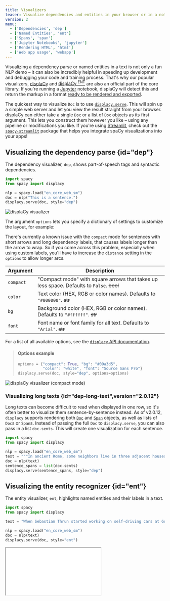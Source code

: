```yaml
---
title: Visualizers
teaser: Visualize dependencies and entities in your browser or in a notebook
version: 2
menu:
  - ['Dependencies', 'dep']
  - ['Named Entities', 'ent']
  - ['Spans', 'span']
  - ['Jupyter Notebooks', 'jupyter']
  - ['Rendering HTML', 'html']
  - ['Web app usage', 'webapp']
---
```


Visualizing a dependency parse or named entities in a text is not only a fun NLP
demo – it can also be incredibly helpful in speeding up development and
debugging your code and training process. That's why our popular visualizers,
[displaCy](https://explosion.ai/demos/displacy) and
[displaCy <sup>ENT</sup>](https://explosion.ai/demos/displacy-ent) are also an
official part of the core library. If you're running a
[Jupyter](https://jupyter.org) notebook, displaCy will detect this and return
the markup in a format [ready to be rendered and exported](#jupyter).

The quickest way to visualize `Doc` is to use
[`displacy.serve`](/api/top-level#displacy.serve). This will spin up a simple
web server and let you view the result straight from your browser. displaCy can
either take a single `Doc` or a list of `Doc` objects as its first argument.
This lets you construct them however you like – using any pipeline or
modifications you like. If you're using [Streamlit](https://streamlit.io), check
out the [`spacy-streamlit`](https://github.com/explosion/spacy-streamlit)
package that helps you integrate spaCy visualizations into your apps!

## Visualizing the dependency parse {id="dep"}

The dependency visualizer, `dep`, shows part-of-speech tags and syntactic
dependencies.

```python {title="Dependency example"}
import spacy
from spacy import displacy

nlp = spacy.load("en_core_web_sm")
doc = nlp("This is a sentence.")
displacy.serve(doc, style="dep")
```

![displaCy visualizer](/images/displacy.svg)

The argument `options` lets you specify a dictionary of settings to customize
the layout, for example:

<Infobox title="Important note" variant="warning">

There's currently a known issue with the `compact` mode for sentences with short
arrows and long dependency labels, that causes labels longer than the arrow to
wrap. So if you come across this problem, especially when using custom labels,
you'll have to increase the `distance` setting in the `options` to allow longer
arcs.

</Infobox>

| Argument  | Description                                                                               |
| --------- | ----------------------------------------------------------------------------------------- |
| `compact` | "Compact mode" with square arrows that takes up less space. Defaults to `False`. ~~bool~~ |
| `color`   | Text color (HEX, RGB or color names). Defaults to `"#000000"`. ~~str~~                    |
| `bg`      | Background color (HEX, RGB or color names). Defaults to `"#ffffff"`. ~~str~~              |
| `font`    | Font name or font family for all text. Defaults to `"Arial"`. ~~str~~                     |

For a list of all available options, see the
[`displacy` API documentation](/api/top-level#displacy_options).

> #### Options example
>
> ```python
> options = {"compact": True, "bg": "#09a3d5",
>            "color": "white", "font": "Source Sans Pro"}
> displacy.serve(doc, style="dep", options=options)
> ```

![displaCy visualizer (compact mode)](/images/displacy-compact.svg)

### Visualizing long texts {id="dep-long-text",version="2.0.12"}

Long texts can become difficult to read when displayed in one row, so it's often
better to visualize them sentence-by-sentence instead. As of v2.0.12, `displacy`
supports rendering both [`Doc`](/api/doc) and [`Span`](/api/span) objects, as
well as lists of `Doc`s or `Span`s. Instead of passing the full `Doc` to
`displacy.serve`, you can also pass in a list `doc.sents`. This will create one
visualization for each sentence.

```python
import spacy
from spacy import displacy

nlp = spacy.load("en_core_web_sm")
text = """In ancient Rome, some neighbors live in three adjacent houses. In the center is the house of Senex, who lives there with wife Domina, son Hero, and several slaves, including head slave Hysterium and the musical's main character Pseudolus. A slave belonging to Hero, Pseudolus wishes to buy, win, or steal his freedom. One of the neighboring houses is owned by Marcus Lycus, who is a buyer and seller of beautiful women; the other belongs to the ancient Erronius, who is abroad searching for his long-lost children (stolen in infancy by pirates). One day, Senex and Domina go on a trip and leave Pseudolus in charge of Hero. Hero confides in Pseudolus that he is in love with the lovely Philia, one of the courtesans in the House of Lycus (albeit still a virgin)."""
doc = nlp(text)
sentence_spans = list(doc.sents)
displacy.serve(sentence_spans, style="dep")
```

## Visualizing the entity recognizer {id="ent"}

The entity visualizer, `ent`, highlights named entities and their labels in a
text.

```python {title="Named Entity example"}
import spacy
from spacy import displacy

text = "When Sebastian Thrun started working on self-driving cars at Google in 2007, few people outside of the company took him seriously."

nlp = spacy.load("en_core_web_sm")
doc = nlp(text)
displacy.serve(doc, style="ent")
```

<Iframe
  title="displaCy visualizer for entities"
  src="/images/displacy-ent2.html"
  height={180}
/>

The entity visualizer lets you customize the following `options`:

| Argument | Description                                                                                                   |
| -------- | ------------------------------------------------------------------------------------------------------------- | ------ |
| `ents`   | Entity types to highlight (`None` for all types). Defaults to `None`. ~~Optional[List[str]]~~                 | `None` |
| `colors` | Color overrides. Entity types should be mapped to color names or values. Defaults to `{}`. ~~Dict[str, str]~~ |

If you specify a list of `ents`, only those entity types will be rendered – for
example, you can choose to display `PERSON` entities. Internally, the visualizer
knows nothing about available entity types and will render whichever spans and
labels it receives. This makes it especially easy to work with custom entity
types. By default, displaCy comes with colors for all entity types used by
[trained spaCy pipelines](/models). If you're using custom entity types, you can
use the `colors` setting to add your own colors for them.

> #### Options example
>
> ```python
> colors = {"ORG": "linear-gradient(90deg, #aa9cfc, #fc9ce7)"}
> options = {"ents": ["ORG"], "colors": colors}
> displacy.serve(doc, style="ent", options=options)
> ```

<Iframe
  title="displaCy visualizer for entities (custom styling)"
  src="/images/displacy-ent-custom.html"
  height={225}
/>

The above example uses a little trick: Since the background color values are
added as the `background` style attribute, you can use any
[valid background value](https://tympanus.net/codrops/css_reference/background/)
or shorthand – including gradients and even images!

### Adding titles to documents {id="ent-titles"}

Rendering several large documents on one page can easily become confusing. To
add a headline to each visualization, you can add a `title` to its `user_data`.
User data is never touched or modified by spaCy.

```python
doc = nlp("This is a sentence about Google.")
doc.user_data["title"] = "This is a title"
displacy.serve(doc, style="ent")
```

This feature is especially handy if you're using displaCy to compare performance
at different stages of a process, e.g. during training. Here you could use the
title for a brief description of the text example and the number of iterations.

## Visualizing spans {id="span"}

The span visualizer, `span`, highlights overlapping spans in a text.

```python {title="Span example"}
import spacy
from spacy import displacy
from spacy.tokens import Span

text = "Welcome to the Bank of China."

nlp = spacy.blank("en")
doc = nlp(text)

doc.spans["sc"] = [
    Span(doc, 3, 6, "ORG"),
    Span(doc, 5, 6, "GPE"),
]

displacy.serve(doc, style="span")
```

<Iframe
  title="displaCy visualizer for overlapping spans"
  src="/images/displacy-span.html"
  height={180}
/>

The span visualizer lets you customize the following `options`:

| Argument          | Description                                                                                                                                                                               |
| ----------------- | ----------------------------------------------------------------------------------------------------------------------------------------------------------------------------------------- |
| `spans_key`       | Which spans key to render spans from. Default is `"sc"`. ~~str~~                                                                                                                          |
| `templates`       | Dictionary containing the keys `"span"`, `"slice"`, and `"start"`. These dictate how the overall span, a span slice, and the starting token will be rendered. ~~Optional[Dict[str, str]~~ |
| `kb_url_template` | Optional template to construct the KB url for the entity to link to. Expects a python f-string format with single field to fill in ~~Optional[str]~~                                      |
| `colors`          | Color overrides. Entity types should be mapped to color names or values. ~~Dict[str, str]~~                                                                                               |

Because spans can be stored across different keys in `doc.spans`, you need to
specify which one displaCy should use with `spans_key` (`sc` is the default).

> #### Options example
>
> ```python
> doc.spans["custom"] = [Span(doc, 3, 6, "BANK")]
> options = {"spans_key": "custom"}
> displacy.serve(doc, style="span", options=options)
> ```

<Iframe
  title="displaCy visualizer for spans (custom spans_key)"
  src="images/displacy-span-custom.html"
  height={225}
/>

## Using displaCy in Jupyter notebooks {id="jupyter"}

displaCy is able to detect whether you're working in a
[Jupyter](https://jupyter.org) notebook, and will return markup that can be
rendered in a cell straight away. When you export your notebook, the
visualizations will be included as HTML.

```python {title="Jupyter example"}
# Don't forget to install a trained pipeline, e.g.: python -m spacy download en

# In[1]:
import spacy
from spacy import displacy

# In[2]:
doc = nlp("Rats are various medium-sized, long-tailed rodents.")
displacy.render(doc, style="dep")

# In[3]:
doc2 = nlp(LONG_NEWS_ARTICLE)
displacy.render(doc2, style="ent")
```

<Infobox variant="warning" title="Important note">

To explicitly enable or disable "Jupyter mode", you can use the `jupyter`
keyword argument – e.g. to return raw HTML in a notebook, or to force Jupyter
rendering if auto-detection fails.

</Infobox>

![displaCy visualizer in a Jupyter notebook](/images/displacy_jupyter.jpg)

Internally, displaCy imports `display` and `HTML` from `IPython.core.display`
and returns a Jupyter HTML object. If you were doing it manually, it'd look like
this:

```python
from IPython.core.display import display, HTML

html = displacy.render(doc, style="dep")
display(HTML(html))
```

## Rendering HTML {id="html"}

If you don't need the web server and just want to generate the markup – for
example, to export it to a file or serve it in a custom way – you can use
[`displacy.render`](/api/top-level#displacy.render). It works the same way, but
returns a string containing the markup.

```python {title="Example"}
import spacy
from spacy import displacy

nlp = spacy.load("en_core_web_sm")
doc1 = nlp("This is a sentence.")
doc2 = nlp("This is another sentence.")
html = displacy.render([doc1, doc2], style="dep", page=True)
```

`page=True` renders the markup wrapped as a full HTML page. For minified and
more compact HTML markup, you can set `minify=True`. If you're rendering a
dependency parse, you can also export it as an `.svg` file.

> #### What's SVG?
>
> Unlike other image formats, the SVG (Scalable Vector Graphics) uses XML markup
> that's easy to manipulate
> [using CSS](https://www.smashingmagazine.com/2014/11/styling-and-animating-svgs-with-css/)
> or
> [JavaScript](https://css-tricks.com/smil-is-dead-long-live-smil-a-guide-to-alternatives-to-smil-features/).
> Essentially, SVG lets you design with code, which makes it a perfect fit for
> visualizing dependency trees. SVGs can be embedded online in an `<img>` tag,
> or inlined in an HTML document. They're also pretty easy to
> [convert](https://convertio.co/image-converter/).

```python
svg = displacy.render(doc, style="dep")
output_path = Path("/images/sentence.svg")
output_path.open("w", encoding="utf-8").write(svg)
```

<Infobox title="Important note" variant="warning">

Since each visualization is generated as a separate SVG, exporting `.svg` files
only works if you're rendering **one single doc** at a time. (This makes sense –
after all, each visualization should be a standalone graphic.) So instead of
rendering all `Doc`s at once, loop over them and export them separately.

</Infobox>

### Example: Export SVG graphics of dependency parses {id="examples-export-svg"}

```python {title="Example"}
import spacy
from spacy import displacy
from pathlib import Path

nlp = spacy.load("en_core_web_sm")
sentences = ["This is an example.", "This is another one."]
for sent in sentences:
    doc = nlp(sent)
    svg = displacy.render(doc, style="dep", jupyter=False)
    file_name = '-'.join([w.text for w in doc if not w.is_punct]) + ".svg"
    output_path = Path("/images/" + file_name)
    output_path.open("w", encoding="utf-8").write(svg)
```

The above code will generate the dependency visualizations as two files,
`This-is-an-example.svg` and `This-is-another-one.svg`.

### Rendering data manually {id="manual-usage"}

You can also use displaCy to manually render data. This can be useful if you
want to visualize output from other libraries, like [NLTK](http://www.nltk.org)
or
[SyntaxNet](https://github.com/tensorflow/models/tree/master/research/syntaxnet).
If you set `manual=True` on either `render()` or `serve()`, you can pass in data
in displaCy's format as a dictionary (instead of `Doc` objects). There are
helper functions for converting `Doc` objects to displaCy's format for use with
`manual=True`: [`displacy.parse_deps`](/api/top-level#displacy.parse_deps),
[`displacy.parse_ents`](/api/top-level#displacy.parse_ents), and
[`displacy.parse_spans`](/api/top-level#displacy.parse_spans).

> #### Example with parse function
>
> ```python
> doc = nlp("But Google is starting from behind.")
> ex = displacy.parse_ents(doc)
> html = displacy.render(ex, style="ent", manual=True)
> ```

> #### Example with raw data
>
> ```python
> ex = [{"text": "But Google is starting from behind.",
>        "ents": [{"start": 4, "end": 10, "label": "ORG"}],
>        "title": None}]
> html = displacy.render(ex, style="ent", manual=True)
> ```

```python {title="DEP input"}
{
    "words": [
        {"text": "This", "tag": "DT"},
        {"text": "is", "tag": "VBZ"},
        {"text": "a", "tag": "DT"},
        {"text": "sentence", "tag": "NN"}
    ],
    "arcs": [
        {"start": 0, "end": 1, "label": "nsubj", "dir": "left"},
        {"start": 2, "end": 3, "label": "det", "dir": "left"},
        {"start": 1, "end": 3, "label": "attr", "dir": "right"}
    ]
}
```

```python {title="ENT input"}
{
    "text": "But Google is starting from behind.",
    "ents": [{"start": 4, "end": 10, "label": "ORG"}],
    "title": None
}
```

```python {title="ENT input with knowledge base links"}
{
    "text": "But Google is starting from behind.",
    "ents": [{"start": 4, "end": 10, "label": "ORG", "kb_id": "Q95", "kb_url": "https://www.wikidata.org/entity/Q95"}],
    "title": None
}
```

```python {title="SPANS input"}
{
    "text": "Welcome to the Bank of China.",
    "spans": [
        {"start_token": 3, "end_token": 6, "label": "ORG"},
        {"start_token": 5, "end_token": 6, "label": "GPE"},
    ],
    "tokens": ["Welcome", "to", "the", "Bank", "of", "China", "."],
}
```

## Using displaCy in a web application {id="webapp"}

If you want to use the visualizers as part of a web application, for example to
create something like our [online demo](https://explosion.ai/demos/displacy),
it's not recommended to only wrap and serve the displaCy renderer. Instead, you
should only rely on the server to perform spaCy's processing capabilities, and
use a client-side implementation like
[`displaCy.js`](https://github.com/explosion/displacy) to render the
JSON-formatted output.

> #### Why not return the HTML by the server?
>
> It's certainly possible to just have your server return the markup. But
> outputting raw, unsanitized HTML is risky and makes your app vulnerable to
> [cross-site scripting](https://en.wikipedia.org/wiki/Cross-site_scripting)
> (XSS). All your user needs to do is find a way to make spaCy return text like
> `<script src="malicious-code.js"></script>`, which is pretty easy in NER mode.
> Instead of relying on the server to render and sanitize HTML, you can do this
> on the client in JavaScript. displaCy.js creates the markup as DOM nodes and
> will never insert raw HTML.

<Grid cols={2}>

Alternatively, if you're using [Streamlit](https://streamlit.io), check out the
[`spacy-streamlit`](https://github.com/explosion/spacy-streamlit) package that
helps you integrate spaCy visualizations into your apps. It includes a full
embedded visualizer, as well as individual components.

![](/images/spacy-streamlit.png)

</Grid>
